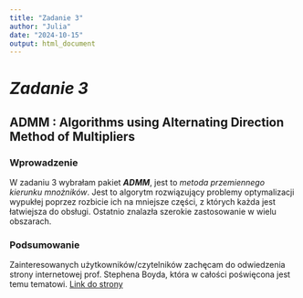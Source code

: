 ---
title: "Zadanie 3"
author: "Julia"
date: "2024-10-15"
output: html_document
---

# ***Zadanie 3***

## **ADMM : Algorithms using Alternating Direction Method of Multipliers**

### Wprowadzenie

W zadaniu 3 wybrałam pakiet ***ADMM***, jest to *metoda przemiennego kierunku mnożników*. Jest to algorytm rozwiązujący problemy optymalizacji wypukłej poprzez rozbicie ich na mniejsze części, z których każda jest łatwiejsza do obsługi. Ostatnio znalazła szerokie zastosowanie w wielu obszarach.

### Podsumowanie

Zainteresowanych użytkowników/czytelników zachęcam do odwiedzenia strony internetowej prof. Stephena Boyda, która w całości poświęcona jest temu tematowi. [Link do strony](https://stanford.edu/~boyd/papers/admm_distr_stats.html)
